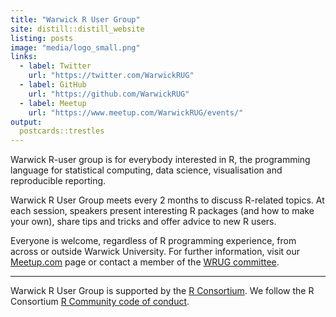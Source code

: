 ---
title: "Warwick R User Group"
site: distill::distill_website
listing: posts
image: "media/logo_small.png"
links:
  - label: Twitter
    url: "https://twitter.com/WarwickRUG"
  - label: GitHub
    url: "https://github.com/WarwickRUG"
  - label: Meetup
    url: "https://www.meetup.com/WarwickRUG/events/"
output:
  postcards::trestles
---

Warwick R-user group is for everybody interested in R, the programming language for statistical computing, data science, visualisation and reproducible reporting.

Warwick R User Group meets every 2 months to discuss R-related topics. At each session, speakers present interesting R packages (and how to make your own), share tips and tricks and offer advice to new R users.

Everyone is welcome, regardless of R programming experience, from across or outside Warwick University. For further information, visit our [Meetup.com](https://www.meetup.com/WarwickRUG) page or contact a member of the [WRUG committee](about#committee).

---


Warwick R User Group is supported by the [R Consortium](https://www.r-consortium.org/).
We follow the R Consortium [R Community code of conduct](https://wiki.r-consortium.org/view/R_Consortium_and_the_R_Community_Code_of_Conduct).

